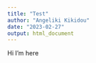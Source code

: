 ```yaml
---
title: "Test"
author: "Angeliki Kikidou"
date: "2023-02-27"
output: html_document
---
```


Hi I'm here